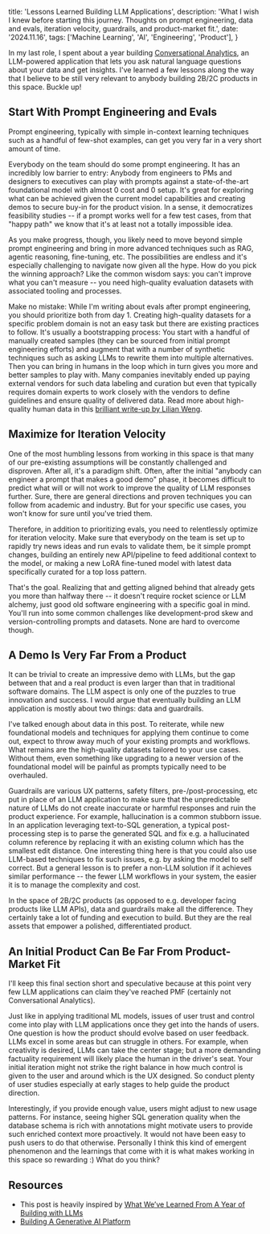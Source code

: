   title: 'Lessons Learned Building LLM Applications',
  description: 'What I wish I knew before starting this journey. Thoughts on prompt engineering, data and evals, iteration velocity, guardrails, and product-market fit.',
  date: '2024.11.16',
  tags: ['Machine Learning', 'AI', 'Engineering', 'Product'],
}

In my last role, I spent about a year building [Conversational Analytics](https://cloud.google.com/blog/products/business-intelligence/conversational-analytics-in-looker-is-now-in-preview), an LLM-powered application that lets you ask natural language questions about your data and get insights. I've learned a few lessons along the way that I believe to be still very relevant to anybody building 2B/2C products in this space. Buckle up!

## Start With Prompt Engineering and Evals

Prompt engineering, typically with simple in-context learning techniques such as a handful of few-shot examples, can get you very far in a very short amount of time.

Everybody on the team should do some prompt engineering. It has an incredibly low barrier to entry: Anybody from engineers to PMs and designers to executives can play with prompts against a state-of-the-art foundational model with almost 0 cost and 0 setup. It's great for exploring what can be achieved given the current model capabilities and creating demos to secure buy-in for the product vision. In a sense, it democratizes feasibility studies -- if a prompt works well for a few test cases, from that "happy path" we know that it's at least not a totally impossible idea.

As you make progress, though, you likely need to move beyond simple prompt engineering and bring in more advanced techniques such as RAG, agentic reasoning, fine-tuning, etc. The possibilities are endless and it's especially challenging to navigate now given all the hype. How do you pick the winning approach? Like the common wisdom says: you can't improve what you can't measure -- you need high-quality evaluation datasets with associated tooling and processes.

Make no mistake: While I'm writing about evals after prompt engineering, you should prioritize both from day 1. Creating high-quality datasets for a specific problem domain is not an easy task but there are existing practices to follow. It's usually a bootstrapping process: You start with a handful of manually created samples (they can be sourced from initial prompt engineering efforts) and augment that with a number of synthetic techniques such as asking LLMs to rewrite them into multiple alternatives. Then you can bring in humans in the loop which in turn gives you more and better samples to play with. Many companies inevitably ended up paying external vendors for such data labeling and curation but even that typically requires domain experts to work closely with the vendors to define guidelines and ensure quality of delivered data. Read more about high-quality human data in this [brilliant write-up by Lilian Weng](https://lilianweng.github.io/posts/2024-02-05-human-data-quality/).

## Maximize for Iteration Velocity

One of the most humbling lessons from working in this space is that many of our pre-existing assumptions will be constantly challenged and disproven. After all, it's a paradigm shift. Often, after the initial "anybody can engineer a prompt that makes a good demo" phase, it becomes difficult to predict what will or will not work to improve the quality of LLM responses further. Sure, there are general directions and proven techniques you can follow from academic and industry. But for your specific use cases, you won't know for sure until you've tried them.

Therefore, in addition to prioritizing evals, you need to relentlessly optimize for iteration velocity. Make sure that everybody on the team is set up to rapidly try news ideas and run evals to validate them, be it simple prompt changes, building an entirely new API/pipeline to feed additional context to the model, or making a new LoRA fine-tuned model with latest data specifically curated for a top loss pattern.

That's the goal. Realizing that and getting aligned behind that already gets you more than halfway there -- it doesn't require rocket science or LLM alchemy, just good old software engineering with a specific goal in mind. You'll run into some common challenges like development-prod skew and version-controlling prompts and datasets. None are hard to overcome though.

## A Demo Is Very Far From a Product

It can be trivial to create an impressive demo with LLMs, but the gap between that and a real product is even larger than that in traditional software domains. The LLM aspect is only one of the puzzles to true innovation and success. I would argue that eventually building an LLM application is mostly about two things: data and guardrails.

I've talked enough about data in this post. To reiterate, while new foundational models and techniques for applying them continue to come out, expect to throw away much of your existing prompts and workflows. What remains are the high-quality datasets tailored to your use cases. Without them, even something like upgrading to a newer version of the foundational model will be painful as prompts typically need to be overhauled.

Guardrails are various UX patterns, safety filters, pre-/post-processing, etc put in place of an LLM application to make sure that the unpredictable nature of LLMs do not create inaccurate or harmful responses and ruin the product experience. For example, hallucination is a common stubborn issue. In an application leveraging text-to-SQL generation, a typical post-processing step is to parse the generated SQL and fix e.g. a hallucinated column reference by replacing it with an existing column which has the smallest edit distance. One interesting thing here is that you could also use LLM-based techniques to fix such issues, e.g. by asking the model to self correct. But a general lesson is to prefer a non-LLM solution if it achieves similar performance -- the fewer LLM workflows in your system, the easier it is to manage the complexity and cost.

In the space of 2B/2C products (as opposed to e.g. developer facing products like LLM APIs), data and guardrails make all the difference. They certainly take a lot of funding and execution to build. But they are the real assets that empower a polished, differentiated product.

## An Initial Product Can Be Far From Product-Market Fit

I'll keep this final section short and speculative because at this point very few LLM applications can claim they've reached PMF (certainly not Conversational Analytics).

Just like in applying traditional ML models, issues of user trust and control come into play with LLM applications once they get into the hands of users. One question is how the product should evolve based on user feedback. LLMs excel in some areas but can struggle in others. For example, when creativity is desired, LLMs can take the center stage; but a more demanding factuality requirement will likely place the human in the driver's seat. Your initial iteration might not strike the right balance in how much control is given to the user and around which is the UX designed. So conduct plenty of user studies especially at early stages to help guide the product direction.

Interestingly, if you provide enough value, users might adjust to new usage patterns. For instance, seeing higher SQL generation quality when the database schema is rich with annotations might motivate users to provide such enriched context more proactively. It would not have been easy to push users to do that otherwise. Personally I think this kind of emergent phenomenon and the learnings that come with it is what makes working in this space so rewarding :) What do you think?

## Resources

- This post is heavily inspired by [What We’ve Learned From A Year of Building with LLMs](https://applied-llms.org/)
- [Building A Generative AI Platform](https://huyenchip.com/2024/07/25/genai-platform.html)